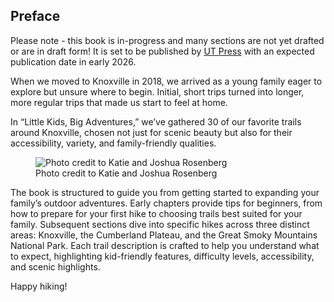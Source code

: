 ## Preface

::: callout-warning
Please note - this book is in-progress and many sections are not yet drafted or are in draft form! It is set to be published by [UT Press](https://utpress.org/) with an expected publication date in early 2026.
:::

When we moved to Knoxville in 2018, we arrived as a young family eager to explore but unsure where to begin. Initial, short trips turned into longer, more regular trips that made us start to feel at home.

In "Little Kids, Big Adventures," we’ve gathered 30 of our favorite trails around Knoxville, chosen not just for scenic beauty but also for their accessibility, variety, and family-friendly qualities.

![Photo credit to Katie and Joshua Rosenberg](img/kids-walking-abrams.jpeg)

The book is structured to guide you from getting started to expanding your family's outdoor adventures. Early chapters provide tips for beginners, from how to prepare for your first hike to choosing trails best suited for your family. Subsequent sections dive into specific hikes across three distinct areas: Knoxville, the Cumberland Plateau, and the Great Smoky Mountains National Park. Each trail description is crafted to help you understand what to expect, highlighting kid-friendly features, difficulty levels, accessibility, and scenic highlights.

Happy hiking!